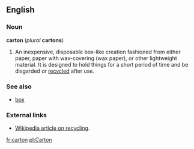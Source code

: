 == English ==

=== Noun ===
'''carton''' (''plural'' '''cartons''')

# An inexpensive, disposable box-like creation fashioned from either paper, paper with wax-covering (wax paper), or other lightweight material. It is designed to hold things for a short period of time and be disgarded or [[recycle|recycled]] after use.

===See also===

*[[box]]

=== External links ===

*[[w:recycling|Wikipedia article on recycling]].

[[fr:carton]]
[[pl:Carton]]